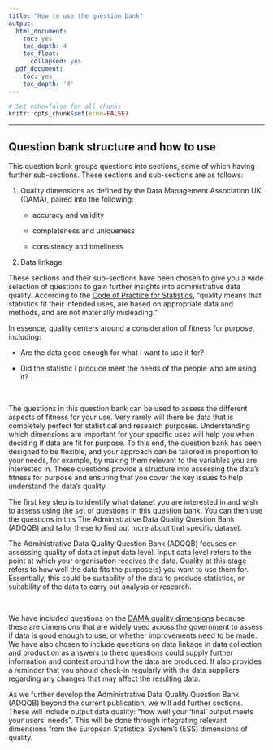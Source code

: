 ---
title: "How to use the question bank"
output:
  html_document:
    toc: yes
    toc_depth: 4
    toc_float:
      collapsed: yes
  pdf_document:
    toc: yes
    toc_depth: '4'
---

```{r global-options, include=FALSE}
# Set echo=false for all chunks
knitr::opts_chunk$set(echo=FALSE)
```

---

## Question bank structure and how to use 


This question bank groups questions into sections, some of which having further sub-sections. These sections and sub-sections are as follows: 

 

1. Quality dimensions as defined by the Data Management Association UK (DAMA), paired into the following: 

    * accuracy and validity 

    * completeness and uniqueness 

    * consistency and timeliness 

 

2. Data linkage 



These sections and their sub-sections have been chosen to give you a wide selection of questions to gain further insights into administrative data quality. According to the [Code of Practice for Statistics](https://code.statisticsauthority.gov.uk/), “quality means that statistics fit their intended uses, are based on appropriate data and methods, and are not materially misleading.” 

In essence, quality centers around a consideration of fitness for purpose, including: 

+ Are the data good enough for what I want to use it for? 

+ Did the statistic I produce meet the needs of the people who are using it?  

<br>
 
The questions in this question bank can be used to assess the different aspects of fitness for your use. Very rarely will there be data that is completely perfect for statistical and research purposes. Understanding which dimensions are important for your specific uses will help you when deciding if data are fit for purpose. To this end, the question bank has been designed to be flexible, and your approach can be tailored in proportion to your needs, for example, by making them relevant to the variables you are interested in. These questions provide a structure into assessing the data’s fitness for purpose and ensuring that you cover the key issues to help understand the data’s quality.  


The first key step is to identify what dataset you are interested in and wish to assess using the set of questions in this question bank. You can then use the questions in this The Administrative Data Quality Question Bank (ADQQB) and tailor these to find out more about that specific dataset. 


The Administrative Data Quality Question Bank (ADQQB) focuses on assessing quality of data at input data level. Input data level refers to the point at which your organisation receives the data. Quality at this stage refers to how well the data fits the purpose(s) you want to use them for. Essentially, this could be suitability of the data to produce statistics, or suitability of the data to carry out analysis or research. 

<br>

We have included questions on the [DAMA quality dimensions](https://www.gov.uk/government/news/meet-the-data-quality-dimensions) because these are dimensions that are widely used across the government to assess if data is good enough to use, or whether improvements need to be made. We have also chosen to include questions on data linkage in data collection and production as answers to these questions could supply further information and context around how the data are produced. It also provides a reminder that you should check-in regularly with the data suppliers regarding any changes that may affect the resulting data. 


As we further develop the Administrative Data Quality Question Bank (ADQQB)  beyond the current publication, we will add further sections. These will include output data quality: "how well your ‘final’ output meets your users’ needs”. This will be done through integrating relevant dimensions from the European Statistical System’s (ESS) dimensions of quality. 


<br>

 


